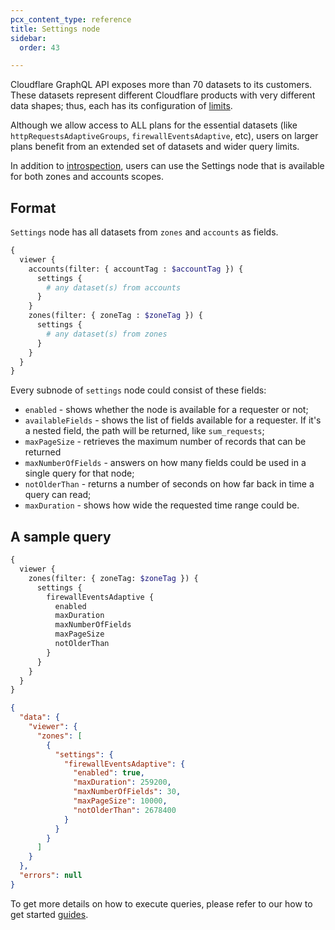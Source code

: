 ```yaml
---
pcx_content_type: reference
title: Settings node
sidebar:
  order: 43

---
```


Cloudflare GraphQL API exposes more than 70 datasets to its customers. These
datasets represent different Cloudflare products with very different data
shapes; thus, each has its configuration of [limits][1].

Although we allow access to ALL plans for the essential datasets (like
`httpRequestsAdaptiveGroups`, `firewallEventsAdaptive`, etc), users on larger
plans benefit from an extended set of datasets and wider query limits.

In addition to [introspection][2], users can use the Settings node that is
available for both zones and accounts scopes.

## Format

`Settings` node has all datasets from `zones` and `accounts` as fields.

```graphql title="Using a settings node on accounts nodes"
{
  viewer {
    accounts(filter: { accountTag : $accountTag }) {
      settings {
        # any dataset(s) from accounts
      }
    }
    zones(filter: { zoneTag : $zoneTag }) {
      settings {
        # any dataset(s) from zones
      }
    }
  }
}
```

Every subnode of `settings` node could consist of these fields:

* `enabled` - shows whether the node is available for a requester or not;
* `availableFields` - shows the list of fields available for a requester. If
  it's a nested field, the path will be returned, like `sum_requests`;
* `maxPageSize` - retrieves the maximum number of records that can be returned
* `maxNumberOfFields` - answers on how many fields could be used in a single
  query for that node;
* `notOlderThan` - returns a number of seconds on how far back in time a query
  can read;
* `maxDuration` - shows how wide the requested time range could be.

## A sample query

```graphql title="Get boundaries of firewallEventsAdaptive node"
{
  viewer {
    zones(filter: { zoneTag: $zoneTag }) {
      settings {
        firewallEventsAdaptive {
          enabled
          maxDuration
          maxNumberOfFields
          maxPageSize
          notOlderThan
        }
      }
    }
  }
}
```

```json title="firewallEventsAdaptive limits for a given user"
{
  "data": {
    "viewer": {
      "zones": [
        {
          "settings": {
            "firewallEventsAdaptive": {
              "enabled": true,
              "maxDuration": 259200,
              "maxNumberOfFields": 30,
              "maxPageSize": 10000,
              "notOlderThan": 2678400
            }
          }
        }
      ]
    }
  },
  "errors": null
}
```

To get more details on how to execute queries, please refer to our how to get
started [guides][3].

[1]: /analytics/graphql-api/limits/

[2]: /analytics/graphql-api/features/discovery/introspection/

[3]: /analytics/graphql-api/getting-started/
